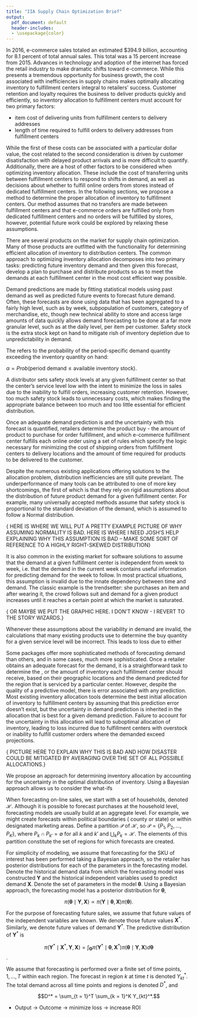 ```yaml
---
title: "IIA Supply Chain Optimization Brief"
output:
  pdf_document: default
  header-includes:
  - \usepackage{color}
---
```




\section{Problem}

\subsection{ROI}

In 2016, e-commerce sales totaled an estimated $394.9 billion, accounting for 8.1 percent of total annual sales. This total was a 15 percent increase from 2015. Advances in technology and adoption of the internet has forced the retail industry to make dramatic shifts toward e-commerce. While this presents a tremendous opportunity for business growth, the cost associated with inefficiencies in supply chains makes optimally allocating inventory to fulfillment centers integral to retailers' success. Customer retention and loyalty requires the business to deliver products quickly and efficiently, so inventory allocation to fulfillment centers must account for two primary factors:

+ item cost of delivering units from fulfillment centers to delivery addresses
+ length of time required to fulfill orders to delivery addresses from fulfillment centers

While the first of these costs can be associated with a particular dollar value, the cost related to the second consideration is driven by customer disatisfaction with delayed product arrivals and is more difficult to quantify. Additionally, there are a host of other factors to be considered when optimizing inventory allocation. These include the cost of transferring units between fulfillment centers to respond to shifts in demand, as well as decisions about whether to fulfill online orders from stores instead of dedicated fulfillment centers. In the following sections, we propose a method to determine the proper allocation of inventory to fulfillment centers. Our method assumes that no transfers are
made between fulfillment centers and that e-commerce orders are fulfilled only from dedicated fulfillment centers and no orders will be fulfilled by stores, however, potential future work could be explored by relaxing these assumptions.

\subsection{Technical Complexity}

\subsubsection{ [Typical Solution] How they work:}

There are several products on the market for supply chain optimization. Many of those products are outfitted with the functionality for determining efficient allocation of inventory to distribution centers. The common approach to optimizing inventory allocation decomposes into two primary tasks: predicting future inventory demand and then given this forecast, develop a plan to purchase and distribute products so as to meet the demands at each fulfillment center in the most cost efficient way possible.

Demand predictions are made by fitting statistical models using past demand as well as predicted future events to forecast future demand. Often, these forecasts are done using data that has been aggregated to a fairly high level, such as by week, subpopulation of customers, category of merchandise, etc, though new technical ability to store and access large amounts of data quickly allows demand forecasting to be done at a far more granular level, such as at the daily level, per item per customer. Safety stock is the extra stock kept on hand to mitigate rish of inventory depletion due to unpredictability in demand. 

The \textit{service level} refers to the probability of the period-specific demand quantity exceeding the inventory quantity on hand:

$\alpha = Prob\left(\mbox{period demand} \le \mbox{available inventory stock}\right)$.

A distributor sets safety stock levels at any given fulfillment center so that the center's service level low with the intent to minimize the loss in sales due to the inability to fulfill orders, increasing customer retention. However, too much safety stock leads to unnecessary costs, which makes finding the appropriate balance between too much and too little essential for efficient distribution. 

Once an adequate demand prediction is and the uncertainty with this forecast is quantified, retailers determine the product buy - the amount of product to purchase for order fulfillment, and which e-commerce fulfillment center fulfills each online order using a set of rules which specify the logic necessary for minimizing the cost of shipping orders from fulfillment centers to delivery locations and the amount of time required for products to be delivered to the customer. 

\subsubsection{Typical Solutions: Why they suck} 

Despite the numerous existing applications offering solutions to the allocation problem, distribution inefficiencies are still quite prevelant. The underperformance of many tools can be attributed to one of more key shortcomings, the first of which is that they rely on rigid assumptions about the distribution of future product demand for a given fulfillment center. For example, many universally accepted methods assume that safety stock is proportional to the standard deviation of the demand, which is assumed to follow a Normal distribution. 

{\color{red} HERE IS WHERE WE WILL PUT A PRETTY EXAMPLE PICTURE OF WHY ASSUMING NORMALITY IS BAD. HERE IS WHERE I NEED JOSH'S HELP EXPLAINING WHY THIS ASSUMPTION IS BAD -- MAKE SOME SORT OF REFERENCE TO A HIGHLY RIGHT-SKEWED DISTRIBUTION}

It is also common in the existing market for software solutions to assume that the demand at a given fulfillment center is independent from week to week, i.e. that the demand in the current week contains useful information for predicting demand for the week to follow. In most practical situations, this assumption is invalid due to the innate dependency between time and demand. The classic example is the trendsetter: she purchases an item and after wearing it, the crowd follows suit and demand for a given product increases until it reaches a certain point at which the market is saturated.

{\color{red} OR MAYBE WE PUT THE GRAPHIC HERE. I DON'T KNOW - I REVERT TO THE STORY WIZARDS.}

Whenever these assumptions about the variability in demand are invalid, the calculations that many existing products use to determine the buy quantity for a given service level will be incorrect. This leads to loss due to either

\begin{itemize}
\item access inventory after overbuying, which will either be wasted or discounted
\item sales loss as a result of not being able to meet consumer demand.
\end{itemize}

Some packages offer more sophisticated methods of forecasting demand than others, and in some cases, much more sophisticated.  Once a retailer obtains an adequate forecast for the demand, it is a straightforward task to determine the \textit{optimal initial allocation}, or the amount of inventory each fulfillment center should receive, based on their geographic locations and the demand predicted for the region that is serviced by a particular center. However, despite the quality of a predictive model, there is error associated with any prediction. Most existing inventory allocation tools determine the best initial allocation of inventory to fulfillment centers by assuming that this prediction error doesn't exist, but the uncertainty in demand prediction is inherited in the allocation that is best for a given demand prediction. Failure to account for the uncertainty in this allocation will lead to suboptimal allocation of inventory, leading to loss incurred due to fulfillment centers with overstock or inability to fulfill customer orders where the demanded exceed projections.

{\color{red} PICTURE HERE TO EXPLAIN WHY THIS IS BAD AND HOW DISASTER COULD BE MITIGATED BY AVERAGING OVER THE SET OF ALL POSSIBLE ALLOCATIONS.}

We propose an approach for determining inventory allocation by accounting for the uncertainty in the optimal distribution of inventory. Using a Bayesian approach allows us to consider the what-ifs  


\section{Solution}



When forecasting on-line sales, we start with a set of households, denoted $\mathcal{H}$.  Although it is possible to forecast purchases at the household level, forecasting models are usually build at an aggregate level.  For example, we might create forecasts within political boundaries (\emph{e.g.,} county or state) or within designated marketing areas.  Define a partition $\mathcal{P}$ of $\mathcal{H}$, so $\mathcal{P} = \{P_1, P_2, ..., P_K \}$, where $P_k \cap P_{k'} = \emptyset$ for all $k$ and $k'$ and $\bigcup_k P_k = \mathcal{H}$.  The elements of this partition constitute the set of regions for which forecasts are created.

For simplicity of modeling, we assume that forecasting for the SKU of interest has been performed taking a Bayesian approach, so the retailer has posterior distributions for each of the parameters in the forecasting model.  Denote the historical demand data from which the forecasting model was constructed $\mathbf{Y}$ and the historical independent variables used to predict demand $\mathbf{X}$.  Denote the set of parameters in the model $\boldsymbol{\theta}$.  Using a Bayesian approach, the forecasting model has a posterior distribution for $\boldsymbol{\theta}$,

$$\pi (\boldsymbol{\theta} \mid \mathbf{Y}, \mathbf{X}) \propto \pi (\mathbf{Y} \mid \boldsymbol{\theta}, \mathbf{X}) \pi (\boldsymbol{\theta}).$$

\noindent For the purpose of forecasting future sales, we assume that future values of the independent variables are known.  We denote those future values $\mathbf{X}^*$.  Similarly, we denote future values of demand $\mathbf{Y}^*$.  The predictive distribution of $\mathbf{Y}^*$ is

$$\pi (\mathbf{Y}^* \mid \mathbf{X}^*, \mathbf{Y}, \mathbf{X}) = \int_{\boldsymbol{\Theta}} \pi (\mathbf{Y}^* \mid \boldsymbol{\theta}, \mathbf{X}^*) \pi (\boldsymbol{\theta} \mid \mathbf{Y}, \mathbf{X}) d \boldsymbol{\theta}$$.

\noindent We assume that forecasting is performed over a finite set of time points, $1, \ldots, T$ within each region.  The forecast in region $k$ at time $t$ is denoted $Y_{kt}^*$.  The total demand across all time points and regions is denoted $D^*$, and

$$D^* = \sum_{t = 1}^T \sum_{k = 1}^K Y_{kt}^*.$$



\subsection{Optimize over everything to account for uncertainty in demand predictions}
  
\subsection{But how? Math!}
  
\section{After}

* Output -> Outcome -> minimize loss -> increase ROI 